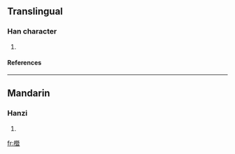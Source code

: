 ==Translingual==
===Han character===
{{Han char|rn=75|rad=木|as=15|sn=19|four=|canj=木日山一 (DAUM)}}
# {{defn|Han|sort=木15}}
====References====
{{Han ref|kx=0561.230|dkj=15853|dj=0950.140|hdz=21317.050|uh=6AED|ud=27373}}

----
==Mandarin==
===Hanzi===
{{cmn-hanzi|pin=[[jì]] ([[ji4]]), [[jié]] ([[jie2]])|wg=chi<sup>4</sup>, chieh<sup>2</sup>}}
# {{defn|Mandarin}}

[[fr:櫭]]